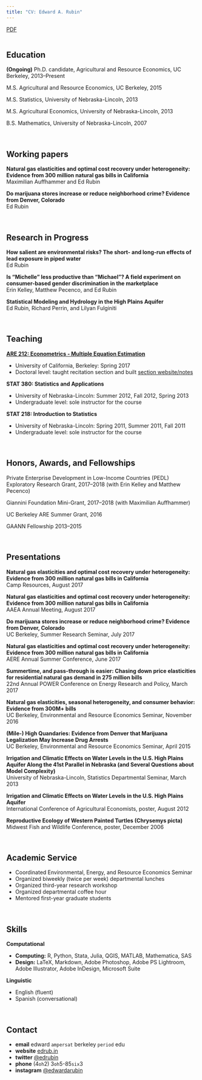 ```yaml
---
title: "CV: Edward A. Rubin"
---
```


[PDF](cv.pdf)
<br><br>

## Education

__(Ongoing)__ Ph.D. candidate, Agricultural and Resource Economics, UC Berkeley, 2013–Present

M.S. Agricultural and Resource Economics, UC Berkeley, 2015

M.S. Statistics, University of Nebraska-Lincoln, 2013

M.S. Agricultural Economics, University of Nebraska-Lincoln, 2013

B.S. Mathematics, University of Nebraska-Lincoln, 2007

<br>

## Working papers

__Natural gas elasticities and optimal cost recovery under heterogeneity: Evidence from 300 million natural gas bills in California__
<br> Maximilian Auffhammer and Ed Rubin

__Do marijuana stores increase or reduce neighborhood crime? Evidence from Denver, Colorado__
<br> Ed Rubin

<br>

## Research in Progress

__How salient are environmental risks? The short- and long-run effects of lead exposure in piped water__
<br> Ed Rubin

__Is "Michelle" less productive than "Michael"? A field experiment on consumer-based gender discrimination in the marketplace__
<br> Erin Kelley, Matthew Pecenco, and Ed Rubin

__Statistical Modeling and Hydrology in the High Plains Aquifer__
<br> Ed Rubin, Richard Perrin, and Lilyan Fulginiti

<br>

## Teaching

__[ARE 212: Econometrics - Multiple Equation Estimation](https://edrub.in/ARE212)__

- University of California, Berkeley: Spring 2017
- Doctoral level: taught recitation section and built [section website/notes](http://edrub.in/ARE212/)

__STAT 380: Statistics and Applications__

- University of Nebraska-Lincoln: Summer 2012, Fall 2012, Spring 2013
- Undergraduate level: sole instructor for the course

__STAT 218: Introduction to Statistics__

- University of Nebraska-Lincoln: Spring 2011, Summer 2011, Fall 2011
- Undergraduate level: sole instructor for the course

<br>

## Honors, Awards, and Fellowships

Private Enterprise Development in Low-Income Countries (PEDL) Exploratory Research Grant, 2017–2018 (with Erin Kelley and Matthew Pecenco)

Giannini Foundation Mini-Grant, 2017–2018 (with Maximilian Auffhammer)

UC Berkeley ARE Summer Grant, 2016

GAANN Fellowship 2013–2015

<br>

## Presentations

__Natural gas elasticities and optimal cost recovery under heterogeneity: Evidence from 300 million natural gas bills in California__
<br> Camp Resources, August 2017

__Natural gas elasticities and optimal cost recovery under heterogeneity: Evidence from 300 million natural gas bills in California__
<br> AAEA Annual Meeting, August 2017

__Do marijuana stores increase or reduce neighborhood crime? Evidence from Denver, Colorado__
<br> UC Berkeley, Summer Research Seminar, July 2017

__Natural gas elasticities and optimal cost recovery under heterogeneity: Evidence from 300 million natural gas bills in California__
<br> AERE Annual Summer Conference, June 2017

__Summertime, and pass-through is easier: Chasing down price elasticities for residential natural gas demand in 275 million bills__
<br> 22nd Annual POWER Conference on Energy Research and Policy, March 2017

__Natural gas elasticities, seasonal heterogeneity, and consumer behavior: Evidence from 300M+ bills__
<br> UC Berkeley, Environmental and Resource Economics Seminar, November 2016

__(Mile-) High Quandaries: Evidence from Denver that Marijuana Legalization May Increase Drug Arrests__
<br> UC Berkeley, Environmental and Resource Economics Seminar, April 2015

__Irrigation and Climatic Effects on Water Levels in the U.S. High Plains Aquifer Along the 41st Parallel in Nebraska (and Several Questions about Model Complexity)__
<br> University of Nebraska-Lincoln, Statistics Departmental Seminar, March 2013

__Irrigation and Climatic Effects on Water Levels in the U.S. High Plains Aquifer__
<br> International Conference of Agricultural Economists, poster, August 2012

__Reproductive Ecology of Western Painted Turtles (Chrysemys picta)__
<br> Midwest Fish and Wildlife Conference, poster, December 2006

<br>

## Academic Service

- Coordinated Environmental, Energy, and Resource Economics Seminar
- Organized biweekly (twice per week) departmental lunches
- Organized third-year research workshop
- Organized departmental coffee hour
- Mentored first-year graduate students

<br>

## Skills

__Computational__

- __Computing:__ R, Python, Stata, Julia, QGIS, MATLAB, Mathematica, SAS
- __Design:__ LaTeX, Markdown, Adobe Photoshop, Adobe PS Lightroom, Adobe Illustrator, Adobe InDesign, Microsoft Suite

__Linguistic__

- English (fluent)
- Spanish (conversational)

<br>

## Contact

- __email__ edward `ampersat` berkeley `period` edu
- __website__ [edrub.in](https://edrub.in)
- __twitter__ [\@edrubin](https://twitter.com/edrubin)
- __phone__ (4`oh`2) 3`oh`5-85`six`3
- __instagram__ [\@edwardarubin](https://instagram.com/edwardarubin/)
